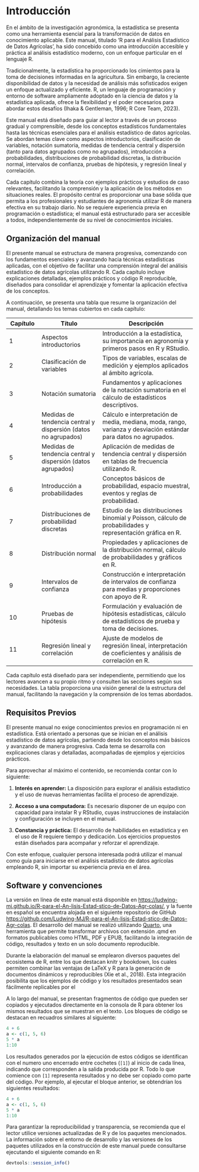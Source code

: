 # Introducción {.unnumbered}

En el ámbito de la investigación agronómica, la estadística se presenta como una herramienta esencial para la transformación de datos en conocimiento aplicable. Este manual, titulado 'R para el Análisis Estadístico de Datos Agrícolas', ha sido concebido como una introducción accesible y práctica al análisis estadístico moderno, con un enfoque particular en el lenguaje R.

Tradicionalmente, la estadística ha proporcionado los cimientos para la toma de decisiones informadas en la agricultura. Sin embargo, la creciente disponibilidad de datos y la necesidad de análisis más sofisticados exigen un enfoque actualizado y eficiente. R, un lenguaje de programación y entorno de software ampliamente adoptado en la ciencia de datos y la estadística aplicada, ofrece la flexibilidad y el poder necesarios para abordar estos desafíos (Ihaka & Gentleman, 1996; R Core Team, 2023).

Este manual está diseñado para guiar al lector a través de un proceso gradual y comprensible, desde los conceptos estadísticos fundamentales hasta las técnicas esenciales para el análisis estadístico de datos agrícolas. Se abordan temas clave como aspectos introductorios, clasificación de variables, notación sumatoria, medidas de tendencia central y dispersión (tanto para datos agrupados como no agrupados), introducción a probabilidades, distribuciones de probabilidad discretas, la distribución normal, intervalos de confianza, pruebas de hipótesis, y regresión lineal y correlación.

Cada capítulo combina la teoría con ejemplos prácticos y estudios de caso relevantes, facilitando la comprensión y la aplicación de los métodos en situaciones reales. El propósito central es proporcionar una base sólida que permita a los profesionales y estudiantes de agronomía utilizar R de manera efectiva en su trabajo diario. No se requiere experiencia previa en programación o estadística; el manual está estructurado para ser accesible a todos, independientemente de su nivel de conocimientos iniciales.

## Organización del manual

El presente manual se estructura de manera progresiva, comenzando con los fundamentos esenciales y avanzando hacia técnicas estadísticas aplicadas, con el objetivo de facilitar una comprensión integral del análisis estadístico de datos agrícolas utilizando R. Cada capítulo incluye explicaciones detalladas, ejemplos prácticos y código R reproducible, diseñados para consolidar el aprendizaje y fomentar la aplicación efectiva de los conceptos.

A continuación, se presenta una tabla que resume la organización del manual, detallando los temas cubiertos en cada capítulo:

| Capítulo | Título | Descripción |
|-------------|------------------------|------------------------------------|
| 1 | Aspectos introductorios | Introducción a la estadística, su importancia en agronomía y primeros pasos en R y RStudio. |
| 2 | Clasificación de variables | Tipos de variables, escalas de medición y ejemplos aplicados al ámbito agrícola. |
| 3 | Notación sumatoria | Fundamentos y aplicaciones de la notación sumatoria en el cálculo de estadísticos descriptivos. |
| 4 | Medidas de tendencia central y dispersión (datos no agrupados) | Cálculo e interpretación de media, mediana, moda, rango, varianza y desviación estándar para datos no agrupados. |
| 5 | Medidas de tendencia central y dispersión (datos agrupados) | Aplicación de medidas de tendencia central y dispersión en tablas de frecuencia utilizando R. |
| 6 | Introducción a probabilidades | Conceptos básicos de probabilidad, espacio muestral, eventos y reglas de probabilidad. |
| 7 | Distribuciones de probabilidad discretas | Estudio de las distribuciones binomial y Poisson, cálculo de probabilidades y representación gráfica en R. |
| 8 | Distribución normal | Propiedades y aplicaciones de la distribución normal, cálculo de probabilidades y gráficos en R. |
| 9 | Intervalos de confianza | Construcción e interpretación de intervalos de confianza para medias y proporciones con apoyo de R. |
| 10 | Pruebas de hipótesis | Formulación y evaluación de hipótesis estadísticas, cálculo de estadísticos de prueba y toma de decisiones. |
| 11 | Regresión lineal y correlación | Ajuste de modelos de regresión lineal, interpretación de coeficientes y análisis de correlación en R. |

Cada capítulo está diseñado para ser independiente, permitiendo que los lectores avancen a su propio ritmo y consulten las secciones según sus necesidades. La tabla proporciona una visión general de la estructura del manual, facilitando la navegación y la comprensión de los temas abordados.

## Requisitos Previos

El presente manual no exige conocimientos previos en programación ni en estadística. Está orientado a personas que se inician en el análisis estadístico de datos agrícolas, partiendo desde los conceptos más básicos y avanzando de manera progresiva. Cada tema se desarrolla con explicaciones claras y detalladas, acompañadas de ejemplos y ejercicios prácticos.

Para aprovechar al máximo el contenido, se recomienda contar con lo siguiente:

1.  **Interés en aprender:** La disposición para explorar el análisis estadístico y el uso de nuevas herramientas facilita el proceso de aprendizaje.

2.  **Acceso a una computadora:** Es necesario disponer de un equipo con capacidad para instalar R y RStudio, cuyas instrucciones de instalación y configuración se incluyen en el manual.

3.  **Constancia y práctica:** El desarrollo de habilidades en estadística y en el uso de R requiere tiempo y dedicación. Los ejercicios propuestos están diseñados para acompañar y reforzar el aprendizaje.

Con este enfoque, cualquier persona interesada podrá utilizar el manual como guía para iniciarse en el análisis estadístico de datos agrícolas empleando R, sin importar su experiencia previa en el área.

## Software y convenciones

La versión en línea de este manual está disponible en <https://ludwing-mj.github.io/R-para-el-An-lisis-Estad-stico-de-Datos-Agr-colas/>, y la fuente en español se encuentra alojada en el siguiente repositorio de GitHub <https://github.com/Ludwing-MJ/R-para-el-An-lisis-Estad-stico-de-Datos-Agr-colas>. El desarrollo del manual se realizó utilizando [Quarto](https://quarto.org/), una herramienta que permite transformar archivos con extensión .qmd en formatos publicables como HTML, PDF y EPUB, facilitando la integración de código, resultados y texto en un solo documento reproducible.

Durante la elaboración del manual se emplearon diversos paquetes del ecosistema de R, entre los que destacan knitr y bookdown, los cuales permiten combinar las ventajas de LaTeX y R para la generación de documentos dinámicos y reproducibles (Xie et al., 2018). Esta integración posibilita que los ejemplos de código y los resultados presentados sean fácilmente replicables por el

A lo largo del manual, se presentan fragmentos de código que pueden ser copiados y ejecutados directamente en la consola de R para obtener los mismos resultados que se muestran en el texto. Los bloques de código se destacan en recuadros similares al siguiente:

```r
4 + 6
a <- c(1, 5, 6)
5 * a
1:10
```

Los resultados generados por la ejecución de estos códigos se identifican con el numero uno encerrado entre cochetes (`[1]`) al inicio de cada línea, indicando que corresponden a la salida producida por R. Todo lo que comience con `[1]` representa resultados y no debe ser copiado como parte del código. Por ejemplo, al ejecutar el bloque anterior, se obtendrían los siguientes resultados:

```r
4 + 6
a <- c(1, 5, 6)
5 * a
1:10
```

Para garantizar la reproducibilidad y transparencia, se recomienda que el lector utilice versiones actualizadas de R y de los paquetes mencionados. La información sobre el entorno de desarrollo y las versiones de los paquetes utilizados en la construcción de este manual puede consultarse ejecutando el siguiente comando en R:

```r
devtools::session_info()
```
